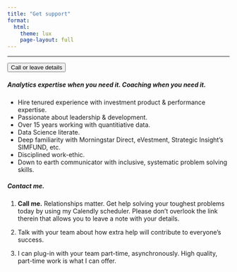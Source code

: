 ```yaml
---
title: "Get support"
format:
  html:
    theme: lux
    page-layout: full
---
```


------------------------------------------------------------------------

<i class="bi bi-calendar-week-fill" ></i> <input type="button" class="btn btn-info" onclick="location.href='https://calendly.com/brian-davidhizar/30min';" value="Call or leave details">

##### Analytics expertise when you need it. Coaching when you need it.

* Hire tenured experience with investment product & performance expertise.
* Passionate about leadership & development.
* Over 15 years working with quantitiative data.
* Data Science literate.
* Deep familiarity with Morningstar Direct, eVestment, Strategic Insight's SIMFUND, etc.
* Disciplined work-ethic.
* Down to earth communicator with inclusive, systematic problem solving skills.

##### Contact me.

1.  **Call me.**  Relationships matter.  Get help solving your toughest problems today by using my Calendly scheduler.  Please don't overlook the link therein that allows you to leave a note with your details.  

2.  Talk with your team about how extra help will contribute to everyone's success.

3.  I can plug-in with your team part-time, asynchronously.  High quality, part-time work is what I can offer.  



